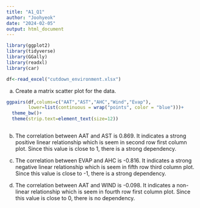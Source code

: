 ---
title: "A1_Q1"
author: "Joohyeok"
date: "2024-02-05"
output: html_document
---

```{r setup, include=TRUE}
library(ggplot2)
library(tidyverse)
library(GGally)
library(readxl)
library(car)

df<-read_excel("cutdown_environment.xlsx")
```

(a) Create a matrix scatter plot for the data.
```{r}
ggpairs(df,colums=c("AAT","AST","AHC","Wind","Evap"),
        lower=list(continuous = wrap("points", color = "blue")))+
  theme_bw()+
  theme(strip.text=element_text(size=12))



```

(b) The correlation between AAT and AST is 0.869. It indicates a strong positive linear relationship which is seem in second row first column plot. Since this value is close to 1, there is a strong dependency.


(c) The correlation between EVAP and AHC is -0.816. It indicates a strong negative linear relationship which is seem in fifth row third column plot. Since this value is close to -1, there is a strong dependency.


(d) The correlation between AAT and WIND is -0.098. It indicates a non-linear relationship which is seem in fourth row first column plot. Since this value is close to 0, there is no dependency.
